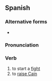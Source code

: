 ==Spanish==

===Alternative forms===
* {{alter|es|armar un san Quintín||rare}}

===Pronunciation===
{{es-pr}}

===Verb===
{{es-verb}}

# to start a [[fight]]
# to [[raise Cain]]
#: {{ux|es|Se '''armó la de San Quintín'''.|A tremendous row/fight/quarrel broke out.}}

{{cln|es|idioms}}